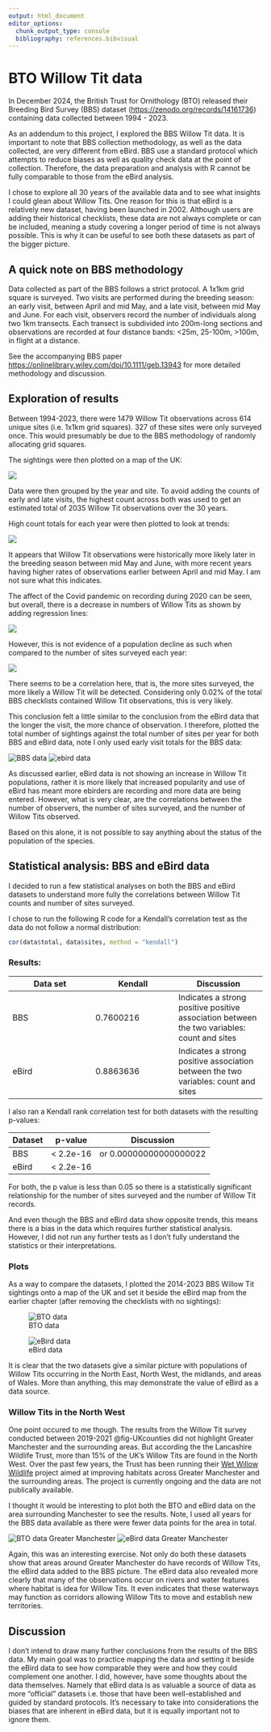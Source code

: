 ```yaml
---
output: html_document
editor_options: 
  chunk_output_type: console
  bibliography: references.bibvisual
---
```


# BTO Willow Tit data

In December 2024, the British Trust for Ornithology (BTO) released their Breeding Bird Survey (BBS) dataset (<https://zenodo.org/records/14161736>) containing data collected between 1994 - 2023.

As an addendum to this project, I explored the BBS Willow Tit data. It is important to note that BBS collection methodology, as well as the data collected, are very different from eBird. BBS use a standard protocol which attempts to reduce biases as well as quality check data at the point of collection. Therefore, the data preparation and analysis with R cannot be fully comparable to those from the eBird analysis.

I chose to explore all 30 years of the available data and to see what insights I could glean about Willow Tits. One reason for this is that eBird is a relatively new dataset, having been launched in 2002. Although users are adding their historical checklists, these data are not always complete or can be included, meaning a study covering a longer period of time is not always possible. This is why it can be useful to see both these datasets as part of the bigger picture.

## A quick note on BBS methodology

Data collected as part of the BBS follows a strict protocol. A 1x1km grid square is surveyed. Two visits are performed during the breeding season: an early visit, between April and mid May, and a late visit, between mid May and June. For each visit, observers record the number of individuals along two 1km transects. Each transect is subdivided into 200m-long sections and observations are recorded at four distance bands: \<25m, 25-100m, \>100m, in flight at a distance.

See the accompanying BBS paper <https://onlinelibrary.wiley.com/doi/10.1111/geb.13943> for more detailed methodology and discussion.

## Exploration of results

Between 1994-2023, there were 1479 Willow Tit observations across 614 unique sites (i.e. 1x1km grid squares). 327 of these sites were only surveyed once. This would presumably be due to the BBS methodology of randomly allocating grid squares.

The sightings were then plotted on a map of the UK:

![](figures/BTO_BSS_WTcount2.png)

Data were then grouped by the year and site. To avoid adding the counts of early and late visits, the highest count across both was used to get an estimated total of 2035 Willow Tit observations over the 30 years.

High count totals for each year were then plotted to look at trends:

![](figures/WT_Highcounts_per_year_bargraph.png)

It appears that Willow Tit observations were historically more likely later in the breeding season between mid May and June, with more recent years having higher rates of observations earlier between April and mid May. I am not sure what this indicates.

The affect of the Covid pandemic on recording during 2020 can be seen, but overall, there is a decrease in numbers of Willow Tits as shown by adding regression lines:

![](figures/WT_highcounts_regressionline.png)

However, this is not evidence of a population decline as such when compared to the number of sites surveyed each year:

![](figures/BBS_Sites_per_year.png)

There seems to be a correlation here, that is, the more sites surveyed, the more likely a Willow Tit will be detected. Considering only 0.02% of the total BBS checklists contained Willow Tit observations, this is very likely.

This conclusion felt a little similar to the conclusion from the eBird data that the longer the visit, the more chance of observation. I therefore, plotted the total number of sightings against the total number of sites per year for both BBS and eBird data, note I only used early visit totals for the BBS data:

![BBS data](figures/BBS_WT_trends.png) ![ebird data](figures/eBird_WT_trends.png)

As discussed earlier, eBird data is not showing an increase in Willow Tit populations, rather it is more likely that increased popularity and use of eBird has meant more ebirders are recording and more data are being entered. However, what is very clear, are the correlations between the number of observers, the number of sites surveyed, and the number of Willow Tits observed.

Based on this alone, it is not possible to say anything about the status of the population of the species.

## Statistical analysis: BBS and eBird data

I decided to run a few statistical analyses on both the BBS and eBird datasets to understand more fully the correlations between Willow Tit counts and number of sites surveyed.

I chose to run the following R code for a Kendall's correlation test as the data do not follow a normal distribution:

``` r
cor(data$total, data$sites, method = "kendall")
```

### Results:

| Data set | Kendall | Discussion |
|------------------|------------------|-------------------|
| BBS | 0.7600216 | Indicates a strong positive positive association between the two variables: count and sites |
| eBird | 0.8863636 | Indicates a strong positive association between the two variables: count and sites |

I also ran a Kendall rank correlation test for both datasets with the resulting p-values:

| Dataset | p-value    | Discussion             |
|---------|------------|------------------------|
| BBS     | \< 2.2e-16 | or 0.00000000000000022 |
| eBird   | \< 2.2e-16 |                        |

For both, the p value is less than 0.05 so there is a statistically significant relationship for the number of sites surveyed and the number of Willow Tit records.

And even though the BBS and eBird data show opposite trends, this means there is a bias in the data which requires further statistical analysis. However, I did not run any further tests as I don't fully understand the statistics or their interpretations.

### Plots

As a way to compare the datasets, I plotted the 2014-2023 BBS Willow Tit sightings onto a map of the UK and set it beside the eBird map from the earlier chapter (after removing the checklists with no sightings):

::: {#fig-Obsmaps layout-ncol="2"}
![BTO data](figures/BTO_BSS_WTcount2014-2023b.png)

![eBird data](figures/eBird_WT_sightings2.png)
:::

It is clear that the two datasets give a similar picture with populations of Willow Tits occurring in the North East, North West, the midlands, and areas of Wales. More than anything, this may demonstrate the value of eBird as a data source.

### Willow Tits in the North West

One point occured to me though. The results from the Willow Tit survey conducted between 2019-2021 @fig-UKcounties did not highlight Greater Manchester and the surrounding areas. But according the the Lancashire Wildlife Trust, more than 15% of the UK's Willow Tits are found in the North West. Over the past few years, the Trust has been running their [Wet Willow Wildlife](https://www.lancswt.org.uk/wet-willow-wildlife) project aimed at improving habitats across Greater Manchester and the surrounding areas. The project is currently ongoing and the data are not publically available.

I thought it would be interesting to plot both the BTO and eBird data on the area surrounding Manchester to see the results. Note, I used all years for the BBS data available as there were fewer data points for the area in total.

![BTO data Greater Manchester](figures/BTO_BSS_WTcountManchester.png) ![eBird data Greater Manchester](figures/eBird_WTcounts_Manchester.png)

Again, this was an interesting exercise. Not only do both these datasets show that areas around Greater Manchester do have records of Willow Tits, the eBird data added to the BBS picture. The eBird data also revealed more clearly that many of the observations occur on rivers and water features where habitat is idea for Willow Tits. It even indicates that these waterways may function as corridors allowing Willow Tits to move and establish new territories.

## Discussion

I don't intend to draw many further conclusions from the results of the BBS data. My main goal was to practice mapping the data and setting it beside the eBird data to see how comparable they were and how they could complement one another. I did, however, have some thoughts about the data themselves. Namely that eBird data is as valuable a source of data as more "official" datasets i.e. those that have been well-established and guided by standard protocols. It's necessary to take into considerations the biases that are inherent in eBird data, but it is equally important not to ignore them.
